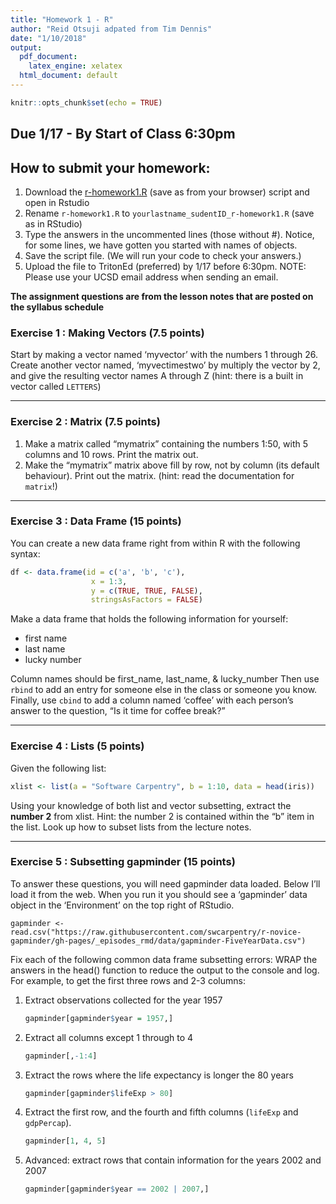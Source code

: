 ```yaml
---
title: "Homework 1 - R"
author: "Reid Otsuji adpated from Tim Dennis"
date: "1/10/2018"
output:
  pdf_document: 
    latex_engine: xelatex
  html_document: default
---
```


```r
knitr::opts_chunk$set(echo = TRUE)
```

## Due 1/17 - By Start of Class 6:30pm
## How to submit your homework:
1. Download the [r-homework1.R](https://raw.githubusercontent.com/ucsdlib/win2018-gps-r/gh-pages/Homework/r-homework1.R) (save as from your browser) script and open in Rstudio
2. Rename `r-homework1.R` to `yourlastname_sudentID_r-homework1.R` (save as in RStudio)
3. Type the answers in the uncommented lines (those without #). Notice, for some lines, we have gotten you started with names of objects.
4. Save the script file. (We will run your code to check your answers.)
5. Upload the file to TritonEd (preferred) by 1/17 before 6:30pm. NOTE: Please use your UCSD email address when sending an email.  

**The assignment questions are from the lesson notes that are posted on the syllabus schedule**

### Exercise 1 : Making Vectors (7.5 points)

Start by making a vector named 'myvector' with the numbers 1 through 26.
Create another vector named, 'myvectimestwo' by multiply the vector by 2, and give the resulting vector names A through Z (hint: there is a built in vector called `LETTERS`)

---

### Exercise 2 : Matrix (7.5 points)

1. Make a matrix called "mymatrix" containing the numbers 1:50, with 5 columns and 10 rows. Print the matrix out.
2. Make the "mymatrix" matrix above fill by row, not by column (its default behaviour). Print out the matrix.
(hint: read the documentation for `matrix`!)
 
---

### Exercise 3 : Data Frame (15 points)

You can create a new data frame right from within R with the following syntax:
```r
df <- data.frame(id = c('a', 'b', 'c'),
                  x = 1:3,
                  y = c(TRUE, TRUE, FALSE),
                  stringsAsFactors = FALSE)
```
Make a data frame that holds the following information for yourself:

- first name
- last name
- lucky number

Column names should be first_name, last_name, & lucky_number
Then use `rbind` to add an entry for someone else in the class or someone you know.
Finally, use `cbind` to add a column named 'coffee' with each person's answer to the question, "Is it time for coffee break?"

---

### Exercise 4 : Lists (5 points)

Given the following list:

```r
xlist <- list(a = "Software Carpentry", b = 1:10, data = head(iris))
```

Using your knowledge of both list and vector subsetting, extract the **number 2** from xlist.
Hint: the number 2 is contained within the "b" item in the list.  Look up how to subset lists
from the lecture notes. 

---

### Exercise 5 : Subsetting gapminder (15 points)
To answer these questions, you will need gapminder data loaded. Below I'll load it from the  web. When you run it you should see a 'gapminder' data object in the 'Environment' on the  top right of RStudio.

`gapminder <- read.csv("https://raw.githubusercontent.com/swcarpentry/r-novice-gapminder/gh-pages/_episodes_rmd/data/gapminder-FiveYearData.csv")`


Fix each of the following common data frame subsetting errors:
WRAP the answers in the head() function to reduce the output to the console and log. 
For example, to get the first three rows and 2-3 columns:

1. Extract observations collected for the year 1957

    ```r
    gapminder[gapminder$year = 1957,]
    ```

2. Extract all columns except 1 through to 4

    ```r
    gapminder[,-1:4]
    ```

3. Extract the rows where the life expectancy is longer the 80 years

    ```r
    gapminder[gapminder$lifeExp > 80]
    ```

4. Extract the first row, and the fourth and fifth columns
   (`lifeExp` and `gdpPercap`).

    ```r
    gapminder[1, 4, 5]
    ```

5. Advanced: extract rows that contain information for the years 2002
    and 2007

    ```r
    gapminder[gapminder$year == 2002 | 2007,]
    ```
